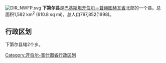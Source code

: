 {{Unreferenced|time=2022-02-19T03:05:10+00:00}}
[[File:DIR_NWFP.svg|right]]
'''下第尔县'''是[[巴基斯坦|巴基斯坦]][[开伯尔－普赫图赫瓦省|开伯尔－普赫图赫瓦省]]北部的一个县。总面积1,582 km<sup>2</sup> (610.8 sq mi)，总人口797,852(1998)。

== 行政区划 ==
下第尔县辖2个乡。

{{西北边境省行政区划}}

[[Category:开伯尔-普什图省行政区划|Category:开伯尔-普什图省行政区划]]